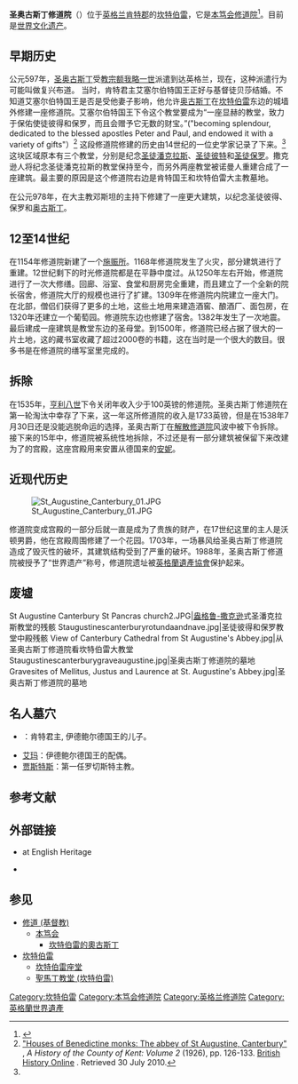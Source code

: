 {{世界遗产概要表
|zh_name = 圣奥古斯丁修道院
|site_img = Augustine Abbey.jpg
|site_img_capt = 圣奥古斯丁修道院
|site_img_width = 275px
|en_name = St Augustine's Abbey
|fr_name = Abbaye Saint-Augustin
|country = {{UK}}
| Region = 欧洲和北美地区
|criterion_c = (i)(ii)(vi)
|ID = 496
|rg_year = 1988年
|org_url = http://whc.unesco.org/en/list/496
|Coor = {{Coord|51|16|41.26|N|1|5|17.54|E|display=inline}}
}}

'''圣奥古斯丁修道院'''（{{lang-en|St Augustine's Abbey}}）位于[[英格兰|英格兰]][[肯特郡|肯特郡]]的[[坎特伯雷|坎特伯雷]]，它是[[本笃会|本笃会]][[修道院|修道院]]<ref>{{CathEncy |wstitle = Abbey of Saint Augustine}}</ref>。目前是[[世界文化遗产|世界文化遗产]]。

== 早期历史 ==
公元597年，[[坎特伯雷的奧古斯丁|圣奥古斯丁]]受[[教宗额我略一世|教宗额我略一世]]派遣到达英格兰，现在，这种派遣行为可能叫做复兴布道。 当时，肯特君主艾塞尔伯特国王正好与基督徒贝莎结婚。不知道艾塞尔伯特国王是否是受他妻子影响，他允许[[坎特伯雷的奧古斯丁|奥古斯丁]]在[[坎特伯雷|坎特伯雷]]东边的城墙外修建一座修道院。艾塞尔伯特国王下令这个教堂要成为“一座显赫的教堂，致力于保佑使徒彼得和保罗，而且会赠予它无数的财宝。”("becoming splendour, dedicated to the blessed apostles Peter and Paul, and endowed it with a variety of gifts"）<ref name="HistKent" >[http://www.british-history.ac.uk/report.aspx?compid=38191 "Houses of Benedictine monks: The abbey of St Augustine, Canterbury"] {{Wayback|url=http://www.british-history.ac.uk/report.aspx?compid=38191 |date=20141007065529 }}, ''A History of the County of Kent: Volume 2'' (1926), pp. 126-133. [http://www.british-history.ac.uk/Default.aspx British History Online] {{Wayback|url=http://www.british-history.ac.uk/Default.aspx |date=20141207043651 }}. Retrieved 30 July 2010.</ref> 这段修道院修建的历史由14世纪的一位史学家{{tsl|en|William Thorne (chronicler)|威廉·索恩}}记录了下来。<ref name="HistKent" />这块区域原本有三个教堂，分别是纪念[[圣徒潘克拉斯|圣徒潘克拉斯]]、[[西门彼得|圣徒彼特]]和[[保罗_(使徒)|圣徒保罗]]。撒克逊人将纪念圣徒潘克拉斯的教堂保持至今，而另外两座教堂被诺曼人重建合成了一座建筑。最主要的原因是这个修道院右边是肯特国王和坎特伯雷大主教墓地。 

在公元978年，在大主教邓斯坦的主持下修建了一座更大建筑，以纪念圣徒彼得、保罗和[[坎特伯雷的奧古斯丁|奥古斯丁]]。 

==12至14世纪==
在1154年修道院新建了一个[[施赈所|施赈所]]。1168年修道院发生了火灾，部分建筑进行了重建。12世纪剩下的时光修道院都是在平静中度过。从1250年左右开始，修道院进行了一次大修缮。回廊、浴室、食堂和厨房完全重建，而且建立了一个全新的院长宿舍，修道院大厅的规模也进行了扩建。1309年在修道院内院建立一座大门。在北部，僧侣们获得了更多的土地，这些土地用来建造酒窖、酿酒厂、面包房，在1320年还建立一个葡萄园。修道院东边也修建了宿舍。1382年发生了一次地震。最后建成一座建筑是教堂东边的圣母堂。到1500年，修道院已经占据了很大的一片土地，这的藏书室收藏了超过2000卷的书籍，这在当时是一个很大的数目。很多书是在修道院的缮写室里完成的。

==拆除==
在1535年，[[亨利八世|亨利八世]]下令关闭年收入少于100英镑的修道院。圣奥古斯丁修道院在第一轮淘汰中幸存了下来，这一年这所修道院的收入是1733英镑，但是在1538年7月30日还是没能逃脱命运的选择，圣奥古斯丁在[[解散修道院|解散修道院]]风波中被下令拆除。接下来的15年中，修道院被系统性地拆除，不过还是有一部分建筑被保留下来改建为了的宫殿，这座宫殿用来安置从德国来的[[克里維斯的安妮|安妮]]。

==近现代历史==
[[File:St_Augustine_Canterbury_01.JPG|thumb]]

修道院变成宫殿的一部分后就一直是成为了贵族的财产，在17世纪这里的主人是沃顿男爵，他在宫殿周围修建了一个花园。1703年，一场暴风给圣奥古斯丁修道院造成了毁灭性的破坏，其建筑结构受到了严重的破坏。1988年，圣奥古斯丁修道院被授予了“世界遗产”称号，修道院遗址被[[英格蘭遺產協會|英格蘭遺產協會]]保护起来。

==废墟==
<gallery>
St Augustine Canterbury St Pancras church2.JPG|[[盎格鲁-撒克逊|盎格鲁-撒克逊]]式圣潘克拉斯教堂的残骸
Staugustinescanterburyrotundaandnave.jpg|圣徒彼得和保罗教堂中殿残骸
View of Canterbury Cathedral from St Augustine's Abbey.jpg|从圣奥古斯丁修道院看坎特伯雷大教堂
Staugustinescanterburygraveaugustine.jpg|圣奥古斯丁修道院的墓地
Gravesites of Mellitus, Justus and Laurence at St. Augustine's Abbey.jpg|圣奥古斯丁修道院的墓地
</gallery>

== 名人墓穴 ==
* {{tsl|en|Eadbald of Kent|伊德鲍尔德国王}}：肯特君主, 伊德鲍尔德国王的儿子。
* [[艾玛|艾玛]]：伊德鲍尔德国王的配偶。
* [[贾斯特斯|贾斯特斯]]：第一任罗切斯特主教。

== 参考文献 ==
{{Reflist}}

== 外部链接 ==
{{Commons category|St Augustine's Abbey, Canterbury}}
* {{Official website|www.english-heritage.org.uk/visit/places/st-augustines-abbey/}} at English Heritage
* {{cite encyclopedia |encyclopedia = British History Online |publisher = Institute of Historical Research |title = ABBOTS OF ST. AUGUSTINE'S ABBEY |url = http://www.british-history.ac.uk/report.aspx?compid=63693 |year = 1801 |pages = 177-225 |first = Edward |last = Hasted |accessdate = 9 April 2013 |archive-date = 2014-09-03 |archive-url = https://web.archive.org/web/20140903015223/http://www.british-history.ac.uk/report.aspx?compid=63693 |dead-url = no }}

== 参见 ==
{{Portal box|英格兰|基督教|天主教|建筑|世界遗产}}
* [[修道_(基督教)|修道 (基督教)]]
** [[本笃会|本笃会]]
*** [[坎特伯雷的奧古斯丁|坎特伯雷的奧古斯丁]]
* [[坎特伯雷|坎特伯雷]]
** [[坎特伯雷座堂|坎特伯雷座堂]]
** [[聖馬丁教堂_(坎特伯雷)|聖馬丁教堂 (坎特伯雷)]]

{{英國世界遺產}}

[[Category:坎特伯雷|Category:坎特伯雷]]
[[Category:本笃会修道院|Category:本笃会修道院]]
[[Category:英格兰修道院|Category:英格兰修道院]]
[[Category:英格蘭世界遺產|Category:英格蘭世界遺產]]